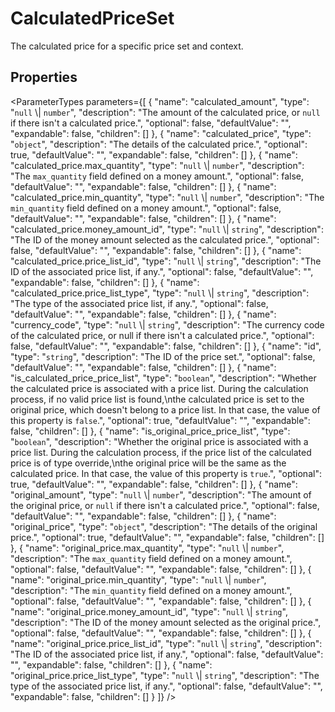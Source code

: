 
# CalculatedPriceSet

The calculated price for a specific price set and context.

## Properties

<ParameterTypes parameters={[
  {
    "name": "calculated_amount",
    "type": "`null` \\| `number`",
    "description": "The amount of the calculated price, or `null` if there isn't a calculated price.",
    "optional": false,
    "defaultValue": "",
    "expandable": false,
    "children": []
  },
  {
    "name": "calculated_price",
    "type": "`object`",
    "description": "The details of the calculated price.",
    "optional": true,
    "defaultValue": "",
    "expandable": false,
    "children": []
  },
  {
    "name": "calculated_price.max_quantity",
    "type": "`null` \\| `number`",
    "description": "The `max_quantity` field defined on a money amount.",
    "optional": false,
    "defaultValue": "",
    "expandable": false,
    "children": []
  },
  {
    "name": "calculated_price.min_quantity",
    "type": "`null` \\| `number`",
    "description": "The `min_quantity` field defined on a money amount.",
    "optional": false,
    "defaultValue": "",
    "expandable": false,
    "children": []
  },
  {
    "name": "calculated_price.money_amount_id",
    "type": "`null` \\| `string`",
    "description": "The ID of the money amount selected as the calculated price.",
    "optional": false,
    "defaultValue": "",
    "expandable": false,
    "children": []
  },
  {
    "name": "calculated_price.price_list_id",
    "type": "`null` \\| `string`",
    "description": "The ID of the associated price list, if any.",
    "optional": false,
    "defaultValue": "",
    "expandable": false,
    "children": []
  },
  {
    "name": "calculated_price.price_list_type",
    "type": "`null` \\| `string`",
    "description": "The type of the associated price list, if any.",
    "optional": false,
    "defaultValue": "",
    "expandable": false,
    "children": []
  },
  {
    "name": "currency_code",
    "type": "`null` \\| `string`",
    "description": "The currency code of the calculated price, or null if there isn't a calculated price.",
    "optional": false,
    "defaultValue": "",
    "expandable": false,
    "children": []
  },
  {
    "name": "id",
    "type": "`string`",
    "description": "The ID of the price set.",
    "optional": false,
    "defaultValue": "",
    "expandable": false,
    "children": []
  },
  {
    "name": "is_calculated_price_price_list",
    "type": "`boolean`",
    "description": "Whether the calculated price is associated with a price list. During the calculation process, if no valid price list is found,\nthe calculated price is set to the original price, which doesn't belong to a price list. In that case, the value of this property is `false`.",
    "optional": true,
    "defaultValue": "",
    "expandable": false,
    "children": []
  },
  {
    "name": "is_original_price_price_list",
    "type": "`boolean`",
    "description": "Whether the original price is associated with a price list. During the calculation process, if the price list of the calculated price is of type override,\nthe original price will be the same as the calculated price. In that case, the value of this property is `true`.",
    "optional": true,
    "defaultValue": "",
    "expandable": false,
    "children": []
  },
  {
    "name": "original_amount",
    "type": "`null` \\| `number`",
    "description": "The amount of the original price, or `null` if there isn't a calculated price.",
    "optional": false,
    "defaultValue": "",
    "expandable": false,
    "children": []
  },
  {
    "name": "original_price",
    "type": "`object`",
    "description": "The details of the original price.",
    "optional": true,
    "defaultValue": "",
    "expandable": false,
    "children": []
  },
  {
    "name": "original_price.max_quantity",
    "type": "`null` \\| `number`",
    "description": "The `max_quantity` field defined on a money amount.",
    "optional": false,
    "defaultValue": "",
    "expandable": false,
    "children": []
  },
  {
    "name": "original_price.min_quantity",
    "type": "`null` \\| `number`",
    "description": "The `min_quantity` field defined on a money amount.",
    "optional": false,
    "defaultValue": "",
    "expandable": false,
    "children": []
  },
  {
    "name": "original_price.money_amount_id",
    "type": "`null` \\| `string`",
    "description": "The ID of the money amount selected as the original price.",
    "optional": false,
    "defaultValue": "",
    "expandable": false,
    "children": []
  },
  {
    "name": "original_price.price_list_id",
    "type": "`null` \\| `string`",
    "description": "The ID of the associated price list, if any.",
    "optional": false,
    "defaultValue": "",
    "expandable": false,
    "children": []
  },
  {
    "name": "original_price.price_list_type",
    "type": "`null` \\| `string`",
    "description": "The type of the associated price list, if any.",
    "optional": false,
    "defaultValue": "",
    "expandable": false,
    "children": []
  }
]} />
